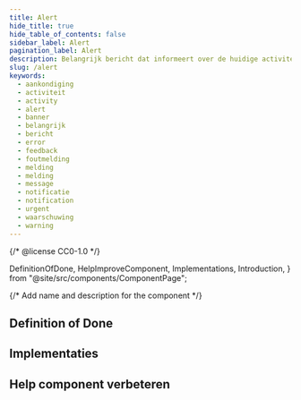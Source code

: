 ```yaml
---
title: Alert
hide_title: true
hide_table_of_contents: false
sidebar_label: Alert
pagination_label: Alert
description: Belangrijk bericht dat informeert over de huidige activiteit van de gebruiker.
slug: /alert
keywords:
  - aankondiging
  - activiteit
  - activity
  - alert
  - banner
  - belangrijk
  - bericht
  - error
  - feedback
  - foutmelding
  - melding
  - melding
  - message
  - notificatie
  - notification
  - urgent
  - waarschuwing
  - warning
---
```


{/* @license CC0-1.0 */}

  DefinitionOfDone,
  HelpImproveComponent,
  Implementations,
  Introduction,
} from "@site/src/components/ComponentPage";

{/* Add name and description for the component */}


<Introduction component={component} headingLevel={1} description={description} />

## Definition of Done

<DefinitionOfDone component={component} headingLevel={3} />

## Implementaties

<Implementations component={component} headingLevel={3} />

## Help component verbeteren

<HelpImproveComponent component={component} headingLevel={3} />
